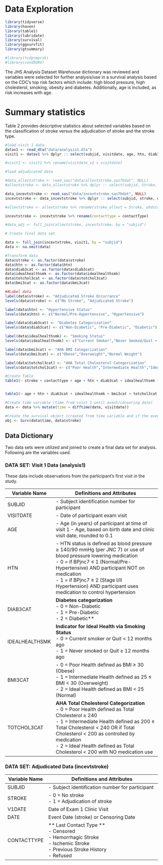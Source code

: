 # Data Exploration

```r
library(tidyverse)
library(haven)
library(table1)
library(lubridate)
library(survival)
library(ggsurvfit)
library(gtsummary)

#library(tidycmprsk)
#library(condSURV)
```
The JHS Analysis Dataset Warehouse dictionary was reviewed and variables were selected for further analysis/use in a survival analysis based on the CDC's top risk factors which include: high blood pressure, high cholesterol, smoking, obesity and diabetes. Additionally, age is included, as risk increases with age.

# Summary statistics

Table 2 provides descriptive statistics about selected variables based on the classification of stroke versus the adjudication of stroke and the stroke type. 

```r
#load visit 1 data
datav1 <- read_dta("data/analysis1.dta")
visit1 <- datav1 %>% dplyr :: select(subjid, visitdate, age, htn, diab3cat, idealhealthsmk, bmi3cat, totchol3cat)

#visit1 <- visit1 %>% rename(visitdate_v1 = visitdate)

#load adjudicated data

#data_allevtstroke <- read_sas("data/allevtstroke.sas7bdat", NULL)
#allevtstroke <- data_allevtstroke %>% dplyr :: select(subjid, Stroke, OHDStroke, eventdate)

data_incevtstroke <- read_sas("data/incevtstroke.sas7bdat", NULL)
incevtstroke <- data_incevtstroke %>% dplyr :: select(subjid, stroke, date, contactType)

#allevtstroke <- allevtstroke %>% rename(stroke_allevt = Stroke, ohdstroke = OHDStroke)

incevtstroke <- incevtstroke %>% rename(contacttype = contactType)

#data_adj <- full_join(allevtstroke, incevtstroke, by = "subjid")

# Create final data set

data <- full_join(incevtstroke, visit1, by = "subjid")
data <- na.omit(data)

#Transform data
data$stroke <- as.factor(data$stroke)
data$htn <- as.factor(data$htn)
data$diab3cat <- as.factor(data$diab3cat)
data$idealhealthsmk <- as.factor(data$idealhealthsmk)
data$totchol3cat <- as.factor(data$totchol3cat)
data$bmi3cat <- as.factor(data$bmi3cat)

##Label data
label(data$stroke) <- "Adjudicated Stroke Occurrance"
levels(data$stroke) <- c("No Stroke", "Adjudicated Stroke")

label(data$htn) <- "Hypertensive Status"
levels(data$htn) <- c("Normal/Pre-Hypertensive", "Hypertensive")

label(data$diab3cat) <- "Diabetes Categorization"
levels(data$diab3cat) <- c("Non-Diabetic", "Pre-Diabetic", "Diabetic")

label(data$idealhealthsmk) <- "Smoking Status"
levels(data$idealhealthsmk) <- c("Current Smoker","Never Smoked/Quit + 12 months")

label(data$bmi3cat) <- "AHA BMI Categorization"
levels(data$bmi3cat) <- c("Obese","Overweight","Normal Weight")

label(data$totchol3cat) <- "AHA Total Cholesterol Categorization"
levels(data$totchol3cat) <- c("Poor Health","Intermediate Health","Ideal Health")

#Create Table
table1(~ stroke + contacttype + age + htn + diab3cat + idealhealthsmk + bmi3cat + totchol3cat, data = data)


table1(~ age + htn + diab3cat + idealhealthsmk + bmi3cat + totchol3cat| stroke*contacttype, data=data)

```

```r

#Create time variable (time from visit 1 until event/censoring date)
data <- data %>% mutate(time = difftime(date, visitdate))

#Create the survival object (created from time variable and if the event has taken place.)
obj <- Surv(data$time, data$stroke)
```

## Data Dictionary

Two data sets were utilized and joined to create a final data set for analysis. Following are the variables used.

### **DATA SET:** Visit 1 Data (analysis1) {.unnumbered}

These data include observations from the participant's first visit in the study.

| **Variable Name** | **Definitions and Attributes**                                                                                                                                                                                                                                                                                                      |
|-------------------|-------------------------------------------------------------------------------------------------------------------------------------------------------------------------------------------------------------------------------------------------------------------------------------------------------------------------------------|
| SUBJID            | - Subject identification number for participant                                                                                                                                                                                                                                                                                     |
| VISITDATE         | - Date of participant exam visit                                                                                                                                                                                                                                                                                                    |
| AGE               | - Age (in years) of participant at time of visit 1 - Age, based on birth date and clinic visit date, rounded to 0.1                                                                                                                                                                                                                 |
| HTN               | - HTN status is defined as blood pressure $\geq$ 140/90 mmHg (per JNC 7) or use of blood pressure lowering medication <br> - 0 = if BPjnc7 $\leq$ 1 (Normal/Pre-Hypertensive) AND participant NOT on medication <br> - 1 = if BPjnc7 $\geq$ 2 (Stage I/II Hypertension) AND participant uses medication to control hypertension     |
| DIAB3CAT          | **Diabetes categorization** <br> - 0 = Non-Diabetic <br> - 1 = Pre-Diabetic <br> - 2 = Diabetic**                                                                                                                                                                                                                                   |
| IDEALHEALTHSMK    | **Indicator for Ideal Health via Smoking Status** <br> - 0 = Current smoker or Quit \< 12 months ago <br> - 1 = Never smoked or Quit $\geq$ 12 months ago                                                                                                                                                                           |
| BMI3CAT           | - 0 = Poor Health defined as BMI $\geq$ 30 (Obese) <br> - 1 = Intermediate Health defined as 25 $\leq$ BMI \< 30 (Overweight) <br> - 2 = Ideal Health defined as BMI \< 25 (Normal)                                                                                                                                                 |
| TOTCHOL3CAT       | **AHA Total Cholesterol Categorization** <br> - 0 = Poor Health defined as Total Cholesterol $\geq$ 240 <br> - 1 = Intermediate Health defined as 200 $\leq$ Total Cholesterol \< 240 OR if Total Cholesterol \< 200 as controlled by medication <br> - 2 = Ideal Health defined as Total Cholesterol \< 200 with NO medication use |


### **DATA SET:** Adjudicated Data (incevtstroke) {.unnumbered}


| **Variable Name** | **Definitions and Attributes**                                                                                                         |
|-------------------|----------------------------------------------------------------------------------------------------------------------------------------|
| SUBJID            | - Subject identification number for participant                                                                                        |
| STROKE            | - 0 = No stroke <br> - 1 = Adjudication of stroke                                                                                                   |
| V1DATE            | Date of Exam 1 Clinic Visit                                                                                                            |
| DATE              | Event Date (stroke) or Censoring Date                                                                                                  |
| CONTACTTYPE       | ** Last Contact Type ** <br> - Censored <br> - Hemorrhagic Stroke <br> - Ischemic Stroke <br> - Previous Stroke History <br> - Refused |
